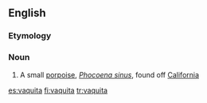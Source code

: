 ==English==

===Etymology===
{{etyl|es}}

===Noun===
{{wikipedia}}
{{en-noun}}

# A small [[porpoise]], ''[[Phocoena sinus]]'', found off [[California]]

{{anagrams:en/aaiqtuv}}
[[es:vaquita]]
[[fi:vaquita]]
[[tr:vaquita]]